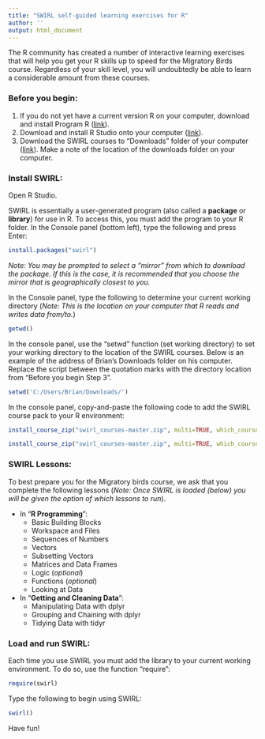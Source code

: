 ```yaml
---
title: "SWIRL self-guided learning exercises for R"
author: ''
output: html_document
---
```


The R community has created a number of interactive learning exercises that will help you get your R skills up to speed for the Migratory Birds course. Regardless of your skill level, you will undoubtedly be able to learn a considerable amount from these courses. 

### Before you begin: 

1. If you do not yet have a current version R on your computer, download and install Program R ([link](https://cran.r-project.org/)).
2. Download and install R Studio onto your computer ([link](https://www.rstudio.com/products/rstudio/download/)).
3. Download the SWIRL courses to "Downloads" folder of your computer ([link](https://github.com/swirldev/swirl_courses/archive/master.zip)). Make a note of the location of the downloads folder on your computer.

### Install SWIRL:

Open R Studio.

SWIRL is essentially a user-generated program (also called a **package** or **library**) for use in R. To access this, you must add the program to your R folder. In the Console panel (bottom left), type the following and press Enter:

```r
install.packages("swirl")
```
_Note: You may be prompted to select a "mirror" from which to download the package. If this is the case, it is recommended that you choose the mirror that is geographically closest to you._

In the Console panel, type the following to determine your current working directory (_Note: This is the location on your computer that R reads and writes data from/to._)

```r
getwd()
```

In the console panel, use the "setwd" function (set working directory) to set your working directory to the location of the SWIRL courses. Below is an example of the address of Brian's Downloads folder on his computer. Replace the script between the quotation marks with the directory location from "Before you begin Step 3".

```r
setwd('C:/Users/Brian/Downloads/')
```

In the console panel, copy-and-paste the following code to add the SWIRL course pack to your R environment:

```r
install_course_zip("swirl_courses-master.zip", multi=TRUE, which_course="R Programming")

install_course_zip("swirl_courses-master.zip", multi=TRUE, which_course="Getting_and_Cleaning_Data")

```
### SWIRL Lessons:

To best prepare you for the Migratory birds course, we ask that you complete the following lessons (_Note: Once SWIRL is loaded (below) you will be given the option of which lessons to run_). 

* In "**R Programming**":
    + Basic Building Blocks
    + Workspace and Files
    + Sequences of Numbers
    + Vectors                 
    + Subsetting Vectors
    + Matrices and Data Frames
    + Logic (_optional_)                   
    + Functions (_optional_)
    + Looking at Data
    

* In  "**Getting and Cleaning Data**":
    + Manipulating Data with dplyr
    + Grouping and Chaining with dplyr
    + Tidying Data with tidyr


### Load and run SWIRL:

Each time you use SWIRL you must add the library to your current working environment. To do so, use the function "require":

```r
require(swirl)
```

Type the following to begin using SWIRL:

```r
swirl()
```

Have fun!



